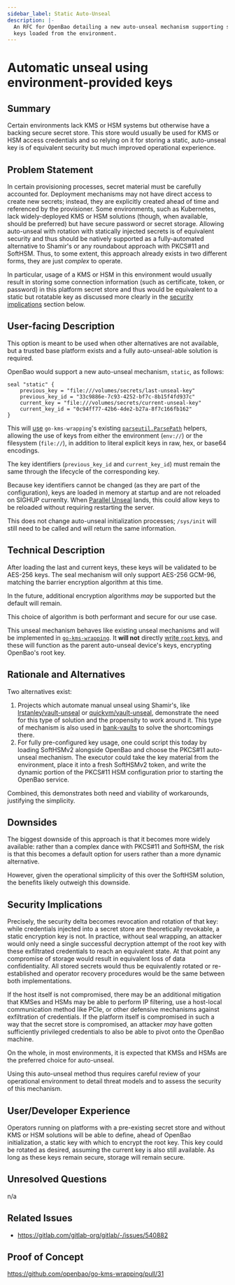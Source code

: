 ```yaml
---
sidebar_label: Static Auto-Unseal
description: |-
  An RFC for OpenBao detailing a new auto-unseal mechanism supporting static
  keys loaded from the environment.
---
```


# Automatic unseal using environment-provided keys

## Summary

Certain environments lack KMS or HSM systems but otherwise have a backing
secure secret store. This store would usually be used for KMS or HSM access
credentials and so relying on it for storing a static, auto-unseal key is of
equivalent security but much improved operational experience.

## Problem Statement

In certain provisioning processes, secret material must be carefully accounted
for. Deployment mechanisms may not have direct access to create new secrets;
instead, they are explicitly created ahead of time and referenced by the
provisioner. Some environments, such as Kubernetes, lack widely-deployed KMS or
HSM solutions (though, when available, should be preferred) but have secure
password or secret storage. Allowing auto-unseal with rotation with statically
injected secrets is of equivalent security and thus should be natively supported
as a fully-automated alternative to Shamir's or any roundabout approach with
PKCS#11 and SoftHSM. Thus, to some extent, this approach already exists in two
different forms, they are just _complex_ to operate.

In particular, usage of a KMS or HSM in this environment would usually result
in storing some connection information (such as certificate, token, or
password) in this platform secret store and thus would be equivalent to a
static but rotatable key as discussed more clearly in the [security
implications](#security-implications) section below.

## User-facing Description

This option is meant to be used when other alternatives are not available,
but a trusted base platform exists and a fully auto-unseal-able solution
is required.

OpenBao would support a new auto-unseal mechanism, `static`, as follows:

```hcl
seal "static" {
    previous_key = "file:///volumes/secrets/last-unseal-key"
    previous_key_id = "33c9886e-7c93-4252-bf7c-8b15f4fd937c"
    current_key = "file:///volumes/secrets/current-unseal-key"
    current_key_id = "0c94ff77-42b6-4de2-b27a-8f7c166fb162"
}
```

This will [use](https://github.com/openbao/go-kms-wrapping/blob/1a1c5b0c79b112d9d08dadc53b4d98c7e5166397/options.go#L159-L181)
`go-kms-wrapping`'s existing [`parseutil.ParsePath`](https://pkg.go.dev/github.com/hashicorp/go-secure-stdlib/parseutil#ParsePath)
helpers, allowing the use of keys from either the environment (`env://`) or
the filesystem (`file://`), in addition to literal explicit keys in raw,
hex, or base64 encodings.

The key identifiers (`previous_key_id` and `current_key_id`) must
remain the same through the lifecycle of the corresponding key.

Because key identifiers cannot be changed (as they are part of the
configuration), keys are loaded in memory at startup and are not reloaded
on SIGHUP currenlty. When [Parallel Unseal](https://github.com/openbao/openbao/issues/1021)
lands, this could allow keys to be reloaded without requiring restarting
the server.

This does not change auto-unseal initialization processes; `/sys/init` will
still need to be called and will return the same information.

## Technical Description

After loading the last and current keys, these keys will be validated to be
AES-256 keys. The seal mechanism will only support AES-256 GCM-96, matching
the barrier encryption algorithm at this time.

In the future, additional encryption algorithms _may_ be supported but the
default will remain.

This choice of algorithm is both performant and secure for our use case.

This unseal mechanism behaves like existing unseal mechanisms and will be
implemented in [`go-kms-wrapping`](https://github.com/openbao/go-kms-wrapping).
It **will not** directly [write `root` keys](https://github.com/openbao/openbao/issues/1021),
and these will function as the parent auto-unseal device's keys, encrypting
OpenBao's root key.

## Rationale and Alternatives

Two alternatives exist:

1. Projects which automate manual unseal using Shamir's, like
   [lrstanley/vault-unseal](https://github.com/lrstanley/vault-unseal) or
   [quickvm/vault-unseal](https://github.com/quickvm/vault-unseal),
   demonstrate the need for this type of solution and the propensity to
   work around it. This type of mechanism is also used in
   [bank-vaults](https://bank-vaults.dev/docs/concepts/unseal-keys/)
   to solve the shortcomings there.
2. For fully pre-configured key usage, one could script this today by
   loading SoftHSMv2 alongside OpenBao and choose the PKCS#11 auto-unseal
   mechanism. The executor could take the key material from the environment,
   place it into a fresh SoftHSMv2 token, and write the dynamic portion of
   the PKCS#11 HSM configuration prior to starting the OpenBao service.

Combined, this demonstrates both need and viability of workarounds, justifying
the simplicity.

## Downsides

The biggest downside of this approach is that it becomes more widely
available: rather than a complex dance with PKCS#11 and SoftHSM, the risk
is that this becomes a default option for users rather than a more dynamic
alternative.

However, given the operational simplicity of this over the SoftHSM solution,
the benefits likely outweigh this downside.

## Security Implications

Precisely, the security delta becomes revocation and rotation of that key:
while credentials injected into a secret store are theoretically revokable,
a static encryption key is not. In practice, without seal wrapping, an
attacker would only need a single successful decryption attempt of the root
key with these exfiltrated credentials to reach an equivalent state. At that
point any compromise of storage would result in equivalent loss of data
confidentiality. All stored secrets would thus be equivalently rotated or
re-established and operator recovery procedures would be the same between
both implementations.

If the host itself is not compromised, there may be an additional mitigation
that KMSes and HSMs may be able to perform IP filtering, use a host-local
communication method like PCIe, or other defensive mechanisms against
exfiltration of credentials. If the platform itself is compromised in such a
way that the secret store is compromised, an attacker _may_ have gotten
sufficiently privileged credentials to also be able to pivot onto the
OpenBao machine.

On the whole, in most environments, it is expected that KMSs and HSMs are
the preferred choice for auto-unseal.

Using this auto-unseal method thus requires careful review of your
operational environment to detail threat models and to assess the security
of this mechanism.

## User/Developer Experience

Operators running on platforms with a pre-existing secret store and without
KMS or HSM solutions will be able to define, ahead of OpenBao initialization,
a static key with which to encrypt the root key. This key could be rotated
as desired, assuming the current key is also still available. As long as these
keys remain secure, storage will remain secure.

## Unresolved Questions

n/a

## Related Issues

- https://gitlab.com/gitlab-org/gitlab/-/issues/540882

## Proof of Concept

https://github.com/openbao/go-kms-wrapping/pull/31
